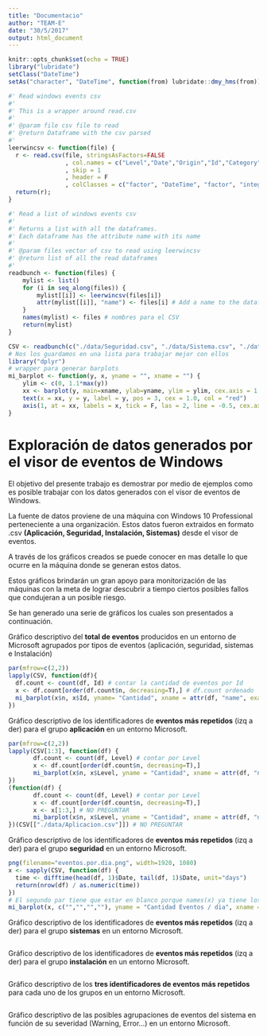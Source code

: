 ```yaml
---
title: "Documentacio"
author: "TEAM-E"
date: "30/5/2017"
output: html_document
---
```


```r
knitr::opts_chunk$set(echo = TRUE)
library("lubridate")
setClass("DateTime")
setAs("character", "DateTime", function(from) lubridate::dmy_hms(from))

#' Read windows events csv
#'
#' This is a wrapper around read.csv
#'
#' @param file csv file to read
#' @return Dataframe with the csv parsed
#'
leerwincsv <- function(file) {
  r <- read.csv(file, stringsAsFactors=FALSE
                , col.names = c("Level","Date","Origin","Id","Category","Description")
                , skip = 1
                , header = F
                , colClasses = c("factor", "DateTime", "factor", "integer", "factor", "character"));
  return(r);
}

#' Read a list of windows events csv
#'
#' Returns a list with all the dataframes.
#' Each dataframe has the attribute name with its name
#'
#' @param files vector of csv to read using leerwincsv
#' @return list of all the read dataframes
#'
readbunch <- function(files) {
    mylist <- list()
    for (i in seq_along(files)) {
        mylist[[i]] <- leerwincsv(files[i])
        attr(mylist[[i]], "name") <- files[i] # Add a name to the dataframe: Nice trick for later
    }
    names(mylist) <- files # nombres para el CSV
    return(mylist)
}

CSV <- readbunch(c("./data/Seguridad.csv", "./data/Sistema.csv", "./data/Instalacion.csv", "./data/Aplicacion.csv"))
# Nos los guardamos en una lista para trabajar mejor con ellos
library("dplyr")
# wrapper para generar barplots
mi_barplot <- function(y, x, yname = "", xname = "") {
    ylim <- c(0, 1.1*max(y))
    xx <- barplot(y, main=xname, ylab=yname, ylim = ylim, cex.axis = 1.2)
    text(x = xx, y = y, label = y, pos = 3, cex = 1.0, col = "red")
    axis(1, at = xx, labels = x, tick = F, las = 2, line = -0.5, cex.axis=1.2)
}
```
# Exploración de datos generados por el visor de eventos de Windows

El objetivo del presente trabajo es demostrar por medio de ejemplos como es posible trabajar con los datos generados con el visor de eventos de Windows.

La fuente de datos proviene de una máquina con Windows 10 Professional perteneciente a una organización. Estos datos fueron extraidos en formato .csv **(Aplicación, Seguridad, Instalación, Sistemas)** desde el visor de eventos.

A través de los gráficos creados se puede conocer en mas detalle lo que ocurre en la máquina donde se generan estos datos.

Estos gráficos brindarán un gran apoyo para monitorización de las máquinas con la meta de lograr descubrir a tiempo ciertos posibles fallos que condujeran a un posible riesgo.

Se han generado una serie de gráficos los cuales son presentados a continuación.
 

Gráfico descriptivo del **total de eventos** producidos en un entorno de Microsoft agrupados por tipos de eventos (aplicación, seguridad, sistemas e Instalación)

```r
par(mfrow=c(2,2))
lapply(CSV, function(df){
  df.count <- count(df, Id) # contar la cantidad de eventos por Id
  x <- df.count[order(df.count$n, decreasing=T),] # df.count ordenado
  mi_barplot(x$n, x$Id, yname= "Cantidad", xname = attr(df, "name", exact=T))
})
```

Gráfico descriptivo de los identificadores de **eventos más repetidos** (izq a der) para el grupo **aplicación** en un entorno Microsoft.

```r
par(mfrow=c(2,2))
lapply(CSV[1:3], function(df) {
       df.count <- count(df, Level) # contar por Level
       x <- df.count[order(df.count$n, decreasing=T),]
       mi_barplot(x$n, x$Level, yname = "Cantidad", xname = attr(df, "name", exact=T))
})
(function(df) {
       df.count <- count(df, Level) # contar por Level
       x <- df.count[order(df.count$n, decreasing=T),]
       x <- x[1:3,] # NO PREGUNTAR
       mi_barplot(x$n, x$Level, yname = "Cantidad", xname = attr(df, "name", exact=T))
})(CSV[["./data/Aplicacion.csv"]]) # NO PREGUNTAR
```

Gráfico descriptivo de los identificadores de **eventos más repetidos** (izq a der) para el grupo **seguridad** en un entorno Microsoft.

```r
png(filename="eventos.por.dia.png", width=1920, 1080)
x <- sapply(CSV, function(df) {
  time <- difftime(head(df, 1)$Date, tail(df, 1)$Date, unit="days")
  return(nrow(df) / as.numeric(time))
})
# El segundo par tiene que estar en blanco porque names(x) ya tiene los nombres
mi_barplot(x, c("","","",""), yname = "Cantidad Eventos / dia", xname = "Eventos / dia")
```

Gráfico descriptivo de los identificadores de **eventos más repetidos** (izq a der) para el grupo **sistemas** en un entorno Microsoft.

```r
```

Gráfico descriptivo de los identificadores de **eventos más repetidos** (izq a der) para el grupo **instalación** en un entorno Microsoft.

```r
```

Gráfico descriptivo de los **tres identificadores de eventos más repetidos** para cada uno de los grupos en un entorno Microsoft.

```r
```

Gráfico descriptivo de las posibles agrupaciones de eventos del sistema en función de su severidad (Warning, Error…) en un entorno Microsoft.

```r
```










